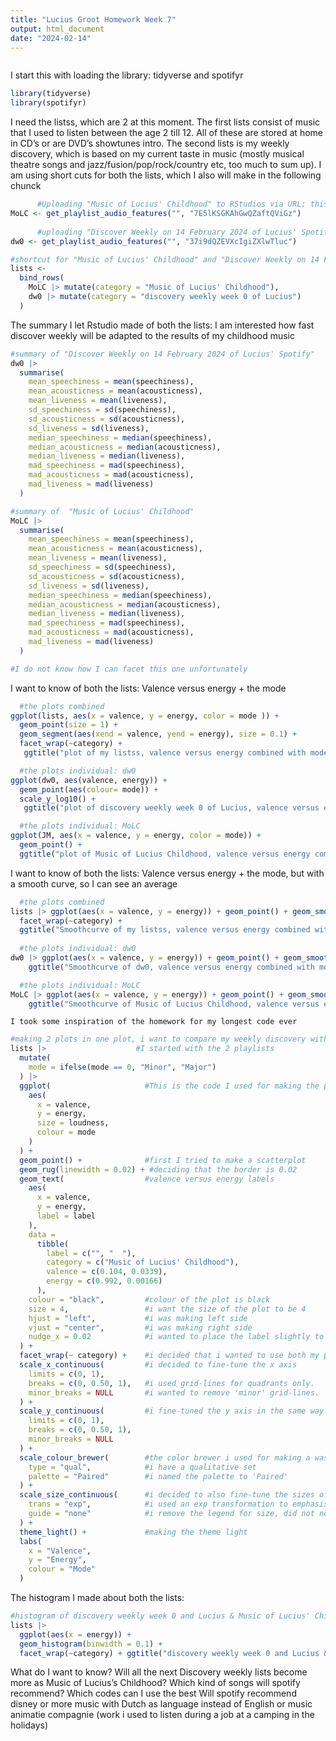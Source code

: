 ```yaml
---
title: "Lucius Groot Homework Week 7"
output: html_document
date: "2024-02-14"
---
```

```r
```
I start this with loading the library: tidyverse and spotifyr
```r
library(tidyverse)
library(spotifyr)
```
I need the listss, which are 2 at this moment. 
The first lists consist of music that I used to listen between the age 2 till 12. All of these are stored at home in CD's or are DVD's showtunes intro.
The second lists is my weekly discovery, which is based on my current taste in music (mostly musical theatre songs and jazz/fusion/pop/rock/country etc, too much to sum up).
I am using short cuts for both the lists, which I also will make in the following chunck

```r
      #Uploading "Music of Lucius' Childhood" to RStudios via URL; this lists contains the songs I have at home in CD form and showtunes          from TV shows.
MoLC <- get_playlist_audio_features("", "7E5lKSGKAhGwQZaftQViGz") 
        
      #uploading "Discover Weekly on 14 February 2024 of Lucius' Spotify" via URL. 
dw0 <- get_playlist_audio_features("", "37i9dQZEVXcIgiZXlwTluc") 

#shortcut for "Music of Lucius' Childhood" and "Discover Weekly on 14 February 2024 of Lucius' Spotify"
lists <-
  bind_rows(
    MoLC |> mutate(category = "Music of Lucius' Childhood"),
    dw0 |> mutate(category = "discovery weekly week 0 of Lucius")
  )
```
The summary I let Rstudio made of both the lists:
I am interested how fast discover weekly will be adapted to the results of my childhood music
```r
#summary of "Discover Weekly on 14 February 2024 of Lucius' Spotify"
dw0 |>
  summarise(
    mean_speechiness = mean(speechiness),
    mean_acousticness = mean(acousticness),
    mean_liveness = mean(liveness),
    sd_speechiness = sd(speechiness),
    sd_acousticness = sd(acousticness),
    sd_liveness = sd(liveness),
    median_speechiness = median(speechiness),
    median_acousticness = median(acousticness),
    median_liveness = median(liveness),
    mad_speechiness = mad(speechiness),
    mad_acousticness = mad(acousticness),
    mad_liveness = mad(liveness)
  ) 

#summary of  "Music of Lucius' Childhood"
MoLC |>
  summarise(
    mean_speechiness = mean(speechiness),
    mean_acousticness = mean(acousticness),
    mean_liveness = mean(liveness),
    sd_speechiness = sd(speechiness),
    sd_acousticness = sd(acousticness),
    sd_liveness = sd(liveness),
    median_speechiness = median(speechiness),
    median_acousticness = median(acousticness),
    median_liveness = median(liveness),
    mad_speechiness = mad(speechiness),
    mad_acousticness = mad(acousticness),
    mad_liveness = mad(liveness)
  )

#I do not know how I can facet this one unfortunately
```
I want to know of both the lists:
Valence versus energy + the mode
```r
  #the plots combined
ggplot(lists, aes(x = valence, y = energy, color = mode )) +
  geom_point(size = 1) +
  geom_segment(aes(xend = valence, yend = energy), size = 0.1) + 
  facet_wrap(~category) + 
   ggtitle("plot of my listss, valence versus energy combined with mode")

  #the plots individual: dw0
ggplot(dw0, aes(valence, energy)) +
  geom_point(aes(colour= mode)) +
  scale_y_log10() +
   ggtitle("plot of discovery weekly week 0 of Lucius, valence versus energy combined with mode")

  #the plots individual: MoLC
ggplot(JM, aes(x = valence, y = energy, color = mode)) +
  geom_point() +
  ggtitle("plot of Music of Lucius Childhood, valence versus energy combined with mode")

```
I want to know of both the lists:
Valence versus energy + the mode, but with a smooth curve, so I can see an average

```r
  #the plots combined
lists |> ggplot(aes(x = valence, y = energy)) + geom_point() + geom_smooth() + 
  facet_wrap(~category) + 
  ggtitle("Smoothcurve of my listss, valence versus energy combined with mode")
  
  #the plots individual: dw0 
dw0 |> ggplot(aes(x = valence, y = energy)) + geom_point() + geom_smooth() +
    ggtitle("Smoothcurve of dw0, valence versus energy combined with mode")

  #the plots individual: MoLC
MoLC |> ggplot(aes(x = valence, y = energy)) + geom_point() + geom_smooth() +
    ggtitle("Smoothcurve of Music of Lucius Childhood, valence versus energy combined with mode")

```
``` 
I took some inspiration of the homework for my longest code ever
```
```r
#making 2 plots in one plot, i want to compare my weekly discovery with computational musicology playlist
lists |>                    #I started with the 2 playlists
  mutate(
    mode = ifelse(mode == 0, "Minor", "Major")
  ) |>
  ggplot(                     #This is the code I used for making the plot with ggplot2, i took inspiration from the assignment during the class
    aes(
      x = valence,
      y = energy,
      size = loudness,
      colour = mode
    )
  ) +
  geom_point() +              #first I tried to make a scatterplot
  geom_rug(linewidth = 0.02) + #deciding that the border is 0.02
  geom_text(                  #valence versus energy labels
    aes(
      x = valence,
      y = energy,
      label = label
    ),
    data = 
      tibble(
        label = c("", "  "),
        category = c("Music of Lucius' Childhood"),
        valence = c(0.104, 0.0339),
        energy = c(0.992, 0.00166)
      ),
    colour = "black",         #colour of the plot is black
    size = 4,                 #i want the size of the plot to be 4
    hjust = "left",           #i was making left side
    vjust = "center",         #i was making right side
    nudge_x = 0.02            #i wanted to place the label slightly to the right
  ) +
  facet_wrap(~ category) +    #i decided that i wanted to use both my playlist in two plots in one, again
  scale_x_continuous(         #i decided to fine-tune the x axis
    limits = c(0, 1),
    breaks = c(0, 0.50, 1),   #i used grid-lines for quadrants only.
    minor_breaks = NULL       #i wanted to remove 'minor' grid-lines.
  ) +
  scale_y_continuous(         #i fine-tuned the y axis in the same way.
    limits = c(0, 1),
    breaks = c(0, 0.50, 1),
    minor_breaks = NULL
  ) +
  scale_colour_brewer(        #the color brewer i used for making a was palette
    type = "qual",            #i have a qualitative set
    palette = "Paired"        #i named the palette to 'Paired'
  ) +
  scale_size_continuous(      #i decided to also fine-tune the sizes of each point
    trans = "exp",            #i used an exp transformation to emphasise loud
    guide = "none"            #i remove the legend for size, did not need it
  ) +
  theme_light() +             #making the theme light
  labs(
    x = "Valence",
    y = "Energy",
    colour = "Mode"
  )

```
The histogram I made about both the lists:
```r
#histogram of discovery weekly week 0 and Lucius & Music of Lucius' Childhood together in one plot
lists |>
  ggplot(aes(x = energy)) +
  geom_histogram(binwidth = 0.1) +
  facet_wrap(~category) + ggtitle("discovery weekly week 0 and Lucius & Music of Lucius' Childhood")
```
What do I want to know? 
Will all the next Discovery weekly lists become more as Music of Lucius's Childhood? 
Which kind of songs will spotify recommend?
Which codes can I use the best
Will spotify recommend disney or more music with Dutch as language instead of English or music animatie compagnie (work i used to listen during a job at a camping in the holidays)
